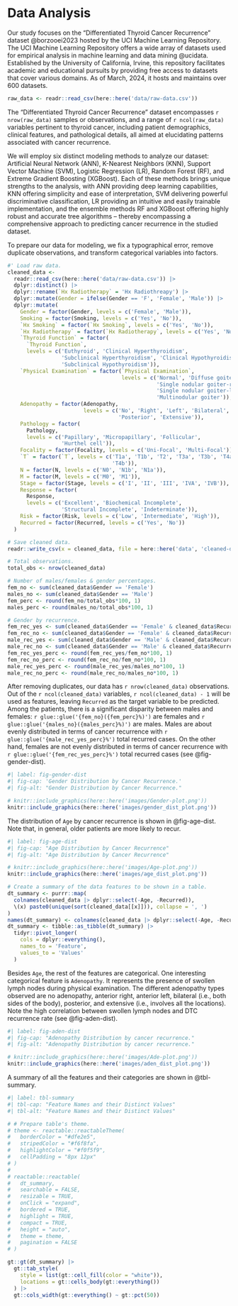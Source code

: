 
# Data Analysis

Our study focuses on the "Differentiated Thyroid Cancer Recurrence" dataset @borzooei2023 hosted by the UCI Machine Learning Repository. The UCI Machine Learning Repository offers a wide array of datasets used for empirical analysis in machine learning and data mining @ucidata. Established by the University of California, Irvine, this repository facilitates academic and educational pursuits by providing free access to datasets that cover various domains. As of March, 2024, it hosts and maintains over 600 datasets.

```r

raw_data <- readr::read_csv(here::here('data/raw-data.csv'))

```

The "Differentiated Thyroid Cancer Recurrence" dataset encompasses `r nrow(raw_data)` samples or observations, and a range of `r ncol(raw_data)` variables pertinent to thyroid cancer, including patient demographics, clinical features, and pathological details, all aimed at elucidating patterns associated with cancer recurrence.

We will employ six distinct modeling methods to analyze our dataset: Artificial Neural Network (ANN), K-Nearest Neighbors (KNN), Support Vector Machine (SVM), Logistic Regression (LR), Random Forest (RF), and Extreme Gradient Boosting (XGBoost). Each of these methods brings unique strengths to the analysis, with ANN providing deep learning capabilities, KNN offering simplicity and ease of interpretation, SVM delivering powerful discriminative classification, LR providing an intuitive and easily trainable implementation, and the ensemble methods RF and XGBoost offering highly robust and accurate tree algorithms -- thereby encompassing a comprehensive approach to predicting cancer recurrence in the studied dataset.

To prepare our data for modeling, we fix a typographical error, remove duplicate observations, and transform categorical variables into factors.

```r

#' Load raw data.
cleaned_data <- 
  readr::read_csv(here::here('data/raw-data.csv')) |>
  dplyr::distinct() |>
  dplyr::rename(`Hx Radiotherapy` = 'Hx Radiothreapy') |>
  dplyr::mutate(Gender = ifelse(Gender == 'F', 'Female', 'Male')) |>
  dplyr::mutate(
    Gender = factor(Gender, levels = c('Female', 'Male')),
    Smoking = factor(Smoking, levels = c('Yes', 'No')),
    `Hx Smoking` = factor(`Hx Smoking`, levels = c('Yes', 'No')),
    `Hx Radiotherapy` = factor(`Hx Radiotherapy`, levels = c('Yes', 'No')),
    `Thyroid Function` = factor(
      `Thyroid Function`,
      levels = c('Euthyroid', 'Clinical Hyperthyroidism',
                 'Subclinical Hyperthyroidism', 'Clinical Hypothyroidism',
                 'Subclinical Hypothyroidism')),
    `Physical Examination` = factor(`Physical Examination`,
                                    levels = c('Normal', 'Diffuse goiter', 
                                               'Single nodular goiter-right',
                                               'Single nodular goiter-left', 
                                               'Multinodular goiter')),
    Adenopathy = factor(Adenopathy,
                        levels = c('No', 'Right', 'Left', 'Bilateral', 
                                   'Posterior', 'Extensive')),
    Pathology = factor(
      Pathology,
      levels = c('Papillary', 'Micropapillary', 'Follicular',
                 'Hurthel cell')),
    Focality = factor(Focality, levels = c('Uni-Focal', 'Multi-Focal')),
    `T` = factor(`T`, levels = c('T1a', 'T1b', 'T2', 'T3a', 'T3b', 'T4a',
                                 'T4b')),
    N = factor(N, levels = c('N0', 'N1b', 'N1a')),
    M = factor(M, levels = c('M0', 'M1')),
    Stage = factor(Stage, levels = c('I', 'II', 'III', 'IVA', 'IVB')),
    Response = factor(
      Response,
      levels = c('Excellent', 'Biochemical Incomplete',
                 'Structural Incomplete', 'Indeterminate')),
    Risk = factor(Risk, levels = c('Low', 'Intermediate', 'High')),
    Recurred = factor(Recurred, levels = c('Yes', 'No'))
  )

```

```r

# Save cleaned data.
readr::write_csv(x = cleaned_data, file = here::here('data', 'cleaned-data.csv'))

```

```r

# Total observations.
total_obs <- nrow(cleaned_data)

# Number of males/females & gender percentages.
fem_no <- sum(cleaned_data$Gender == 'Female')
males_no <- sum(cleaned_data$Gender == 'Male')
fem_perc <- round(fem_no/total_obs*100, 1)
males_perc <- round(males_no/total_obs*100, 1)

# Gender by recurrence.
fem_rec_yes <- sum(cleaned_data$Gender == 'Female' & cleaned_data$Recurred == 'Yes')
fem_rec_no <- sum(cleaned_data$Gender == 'Female' & cleaned_data$Recurred == 'No')
male_rec_yes <- sum(cleaned_data$Gender == 'Male' & cleaned_data$Recurred == 'Yes')
male_rec_no <- sum(cleaned_data$Gender == 'Male' & cleaned_data$Recurred == 'No')
fem_rec_yes_perc <- round(fem_rec_yes/fem_no*100, 1)
fem_rec_no_perc <- round(fem_rec_no/fem_no*100, 1)
male_rec_yes_perc <- round(male_rec_yes/males_no*100, 1)
male_rec_no_perc <- round(male_rec_no/males_no*100, 1)

```

After removing duplicates, our data has `r nrow(cleaned_data)` observations. Out of the `r ncol(cleaned_data)` variables, `r ncol(cleaned_data) - 1` will be used as features, leaving `Recurred` as the target variable to be predicted. Among the patients, there is a significant disparity between males and females: `r glue::glue('{fem_no}({fem_perc}%)')` are females and `r glue::glue('{males_no}({males_perc}%)')` are males. Males are about evenly distributed in terms of cancer recurrence with `r glue::glue('{male_rec_yes_perc}%')` total recurred cases. On the other hand, females are not evenly distributed in terms of cancer recurrence with `r glue::glue('{fem_rec_yes_perc}%')` total recurred cases (see @fig-gender-dist).


```r
#| label: fig-gender-dist
#| fig-cap: 'Gender Distribution by Cancer Recurrence.'
#| fig-alt: "Gender Distribution by Cancer Recurrence."

# knitr::include_graphics(here::here('images/Gender-plot.png'))
knitr::include_graphics(here::here('images/gender_dist_plot.png'))
```


<!-- ```{r fig-gender-dist} -->
<!-- #| label: fig-gender-dist -->
<!-- #| fig-cap: "Gender Distribution by Cancer Recurrence" -->
<!-- #| fig-alt: "Gender Distribution by Cancer Recurrence" -->

<!-- # Gender distribution grouped by cancer recurrence. -->
<!-- gender_dist_plot <- cleaned_data |> -->
<!--   dplyr::mutate(fem_total = sum(Gender == 'Female'), -->
<!--                 male_total= sum(Gender == 'Male')) |> -->
<!--   dplyr::group_by(Gender, Recurred) |> -->
<!--   dplyr::reframe(count = dplyr::n(), fem_total, male_total) |> -->
<!--   dplyr::mutate( -->
<!--     count = ifelse(Gender == 'Female', -->
<!--                    round(count/fem_total*100, 1), -->
<!--                    round(count/male_total*100, 1))) |> -->
<!--   dplyr::distinct() |> -->
<!--   plotly::plot_ly( -->
<!--     x = ~Gender, -->
<!--     y = ~count, -->
<!--     color = ~Recurred, -->
<!--     text = ~Recurred, -->
<!--     opacity = 0.7, -->
<!--     type = 'bar', -->
<!--     hovertemplate = '<b>Gender</b>: %{x} <br><b>Recurred</b>: %{text} <br><b>Percentage</b>: %{y} <extra></extra>' -->
<!--     ) |> -->
<!--   plotly::config(displayModeBar = FALSE) |> -->
<!--   plotly::layout(bargap = 0.5, barmode = 'stack', -->
<!--                  yaxis = list(title = '', ticksuffix = '%'), -->
<!--                  legend = list(title = list(text = '<b>Recurred</b>')) -->
<!--   ) -->

<!-- plotly::save_image(gender_dist_plot, here::here('images/gender_dist_plot.png'), -->
<!--                    width = 500, scale = 4) -->
<!-- gender_dist_plot -->

<!-- ``` -->

The distribution of `Age` by cancer recurrence is shown in @fig-age-dist. Note that, in general, older patients are more likely to recur.


```r
#| label: fig-age-dist
#| fig-cap: "Age Distribution by Cancer Recurrence"
#| fig-alt: "Age Distribution by Cancer Recurrence"

# knitr::include_graphics(here::here('images/Age-plot.png'))
knitr::include_graphics(here::here('images/age_dist_plot.png'))
```


<!-- ```{r fig-age-dist} -->
<!-- #| label: fig-age-dist -->
<!-- #| fig-cap: "Age Distribution by Cancer Recurrence" -->
<!-- #| fig-alt: "Age Distribution by Cancer Recurrence" -->

<!-- #' Age Distribution grouped by cancer recurrence. -->
<!-- age_dist_plot <- cleaned_data |> -->
<!--   plotly::plot_ly() |> -->
<!--   plotly::add_trace( -->
<!--     x = ~Age, -->
<!--     color = ~Recurred, -->
<!--     text = ~Recurred, -->
<!--     opacity = 0.7, #marker = list(color = '02d46a'), -->
<!--     type = 'histogram', -->
<!--     histnorm = 'percent', -->
<!--     hovertemplate = '<b>Age Range</b>: %{x} years <br><b>Percentage</b>: %{y:.1f}%<br><b>Recurred</b>: %{text}<extra></extra>' -->
<!--     ) |> -->
<!--   plotly::config(displayModeBar = FALSE) |> -->
<!--   plotly::layout(bargap = 0.1, barmode = 'stack', -->
<!--                  yaxis = list(ticksuffix = '%'), -->
<!--                  legend = list(title = list(text = '<b>Recurred</b>')) -->
<!--   ) -->

<!-- plotly::save_image(age_dist_plot, here::here('images/age_dist_plot.png'), scale = 4) -->
<!-- age_dist_plot -->

<!-- ``` -->


```r

# Create a summary of the data features to be shown in a table.
dt_summary <- purrr::map(
  colnames(cleaned_data |> dplyr::select(-Age, -Recurred)),
  \(x) paste0(unique(sort(cleaned_data[[x]])), collapse = ', ')
)
names(dt_summary) <- colnames(cleaned_data |> dplyr::select(-Age, -Recurred))
dt_summary <- tibble::as_tibble(dt_summary) |>
  tidyr::pivot_longer(
    cols = dplyr::everything(),
    names_to = 'Feature',
    values_to = 'Values'
  )

```

Besides `Age`, the rest of the features are categorical. One interesting categorical feature is `Adenopathy`. It represents the presence of swollen lymph nodes during physical examination. The different adenopathy types observed are no adenopathy, anterior right, anterior left, bilateral (i.e., both sides of the body), posterior, and extensive (i.e., involves all the locations). Note the high correlation between swollen lymph nodes and DTC recurrence rate (see @fig-aden-dist).


```r
#| label: fig-aden-dist
#| fig-cap: "Adenopathy Distribution by cancer recurrence."
#| fig-alt: "Adenopathy Distribution by cancer recurrence."

# knitr::include_graphics(here::here('images/Ade-plot.png'))
knitr::include_graphics(here::here('images/aden_dist_plot.png'))

```


<!-- ```{r fig-aden-dist} -->
<!-- #| label: fig-aden-dist -->
<!-- #| fig-cap: "Adenopathy Distribution by Cancer Recurrence" -->
<!-- #| fig-alt: "Adenopathy Distribution by Cancer Recurrence" -->

<!-- # Adenopathy distribution by cancer recurrence. -->
<!-- aden_dist_plot <- cleaned_data |> -->
<!--   #' Find first the total number of patients by Adenopathy. -->
<!--   #' This will be used to find the percentage of repeating cases next. -->
<!--   dplyr::reframe( -->
<!--     total_aden = dplyr::n(), -->
<!--     .by = Adenopathy, -->
<!--     Recurred # Keep this column. -->
<!--   ) |> -->
<!--   # Calculate the number of cancer recurrences per adepathy. Calculate %. -->
<!--   dplyr::reframe( -->
<!--     total_rec = round(dplyr::n()/total_aden*100, 1), -->
<!--     .by = c(Adenopathy, Recurred), -->
<!--     total_aden = total_aden -->
<!--   ) |> -->
<!--   dplyr::distinct() |> -->
<!--   plotly::plot_ly( -->
<!--     x = ~Adenopathy, -->
<!--     y = ~total_rec, -->
<!--     color = ~Recurred, -->
<!--     text = ~Recurred, -->
<!--     opacity = 0.7, -->
<!--     type = 'bar', -->
<!--     hovertext = ~total_aden, -->
<!--     hovertemplate = '<b>Adenopathy</b>: %{x} <br><b>Recurred</b>: %{text} <br><b>Percentage</b>: %{y} of %{hovertext} patients <extra></extra>' -->
<!--     ) |> -->
<!--   plotly::config(displayModeBar = FALSE) |> -->
<!--   plotly::layout(bargap = 0.1, barmode = 'stack', -->
<!--                  yaxis = list(title = '', ticksuffix = '%'), -->
<!--                  legend = list(title = list(text = '<b>Recurred</b>')) -->
<!--   ) -->

<!-- plotly::save_image(aden_dist_plot, here::here('images/aden_dist_plot.png'), scale = 4) -->
<!-- aden_dist_plot -->

<!-- ``` -->


A summary of all the features and their categories are shown in @tbl-summary.

```r
#| label: tbl-summary
#| tbl-cap: "Feature Names and their Distinct Values"
#| tbl-alt: "Feature Names and their Distinct Values"

# # Prepare table's theme.
# theme <- reactable::reactableTheme(
#   borderColor = "#dfe2e5",
#   stripedColor = "#f6f8fa",
#   highlightColor = "#f0f5f9",
#   cellPadding = "8px 12px"
# )
# 
# reactable::reactable(
#   dt_summary,
#   searchable = FALSE,
#   resizable = TRUE,
#   onClick = "expand",
#   bordered = TRUE,
#   highlight = TRUE,
#   compact = TRUE,
#   height = "auto",
#   theme = theme,
#   pagination = FALSE
# )

gt::gt(dt_summary) |>
  gt::tab_style(
    style = list(gt::cell_fill(color = "white")),
    locations = gt::cells_body(gt::everything())
  ) |>
  gt::cols_width(gt::everything() ~ gt::pct(50))

```

